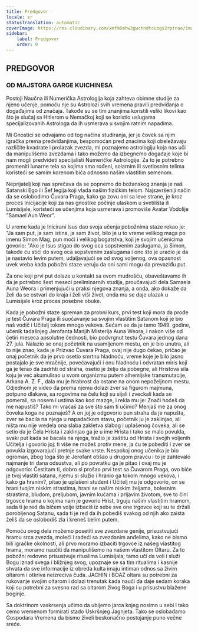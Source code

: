```yaml
---
title: Predgovor
locale: sr
statusTranslation: automatic
coverImage: https://res.cloudinary.com/xmfm6mhw3gwctndtcubgx2rptnae/image/upload/v1741354450/small_cover_tratado_esoterico_de_astrologia_hermetica_6210a35442.webp
sidebar:
    label: Predgovor
    order: 0
---
```

## PREDGOVOR

### OD MAJSTORA GARGE KUICHINESA

Postoji Naučna ili Numerička Astrologija koja zahteva obimne studije za njeno učenje, pomoću nje su Astrolozi svih vremena pravili predviđanja o događajima od značaja. Takođe su se tim znanjima koristili veliki likovi kao što je slučaj sa Hitlerom u Nemačkoj koji se koristio uslugama specijalizovanih Astrologa da ih usmerava u svojim ratnim napadima.

Mi Gnostici se odvajamo od tog načina studiranja, jer je čovek sa njim igračka prema predviđanjima, bespomoćan pred znacima koji obeležavaju različite kvadrate i prolazak zvezda, mi poznajemo astrologiju koja nas uči da manipulišemo zvezdama i tako možemo da izbegnemo događaje koje bi nam mogli predvideti specijalisti Numeričke Astrologije. Za to je potrebno promeniti lunarne tela sa kojima smo rođeni, solarnim ili svetlosnim telima koristeći se samim korenom bića odnosno našim vlastitim semenom.

Neprijatelj koji nas sprečava da se popnemo do božanskog znanja je naš Satanski Ego ili Šef legija koji vlada našim fizičkim telom. Najsavršeniji način da se oslobodimo Čuvara Praga, kako ga zovu oni sa leve strane, je kroz proces Inicijacije koji za nas gnostike počinje ulaskom u svetilišta ili Lumisijale, koristeći se učenjima koja usmerava i promoviše Avatar Vodolije "Samael Aun Weor".

U vreme kada je Inicirani Isus dao svoja učenja pobožnima staze rekao je: "Ja sam put, ja sam istina, ja sam život, bilo je u to vreme velikog maga po imenu Simon Mag, pun moći i velikog bogatstva, koji je svojim učenicima govorio: "Ako je Isus stigao do svog oca sopstvenim zaslugama, ja Simon, takođe ću stići do svog oca sopstvenim zaslugama i ono što je uradio je da je nastavio levim putem, udaljavajući se od svog voljenog, ova opasnost uvek vreba kada pobožni staze veruju da oni sami mogu da prevaziđu put.

Za one koji prvi put dolaze u kontakt sa ovom mudrošću, obaveštavamo ih da je potrebno šest meseci preliminarnih studija, proučavajući dela Samaela Auna Weora i primenjujući u praksi njegova znanja, a onda, ako dokaže da želi da se ostvari do kraja i želi viši život, onda mu se daje ulazak u Lumisijale kroz proces posebne obuke.

Kada je pobožni staze spreman za probni kurs, prvi test koji mora da prođe je test Čuvara Praga ili suočavanje sa svojim vlastitim Satanom koji je bio naš vodič i Učitelj tokom mnogo vekova. Sećam se da je tamo 1949. godine, učenik tadašnjeg Jerofanta Manjih Misterija Auna Weora, i nakon više od četiri meseca apsolutne čednosti, bio podvrgnut testu Čuvara jednog dana 27. jula. Nalazio se onaj početnik na usamljenom mestu, on je bio unutra, ali to nije znao, kada je Prizvao Čuvara Praga, ovaj nije dugo čekao, pričao je onaj početnik da je prvo osetio smrtnu hladnoću, vreme koje je bilo jasno postajalo je sve mračnije, povećavajući i onu hladnoću i odvratan miris koji ga je terao da zadrhti od straha, osetio je želju da pobegne, ali Hristova sila koju je već akumulirao u svom organizmu putem alhemijske transmutacije, Arkana A. Z. F., dala mu je hrabrost da ostane na onom nepoželjnom mestu. Odjednom je video da prema njemu dolazi zver sa figurom majmuna, potpuno dlakava, sa rogovima na čelu koji su sijali i zveckali kada se pomerali, sa nosem i ustima kao kod mazge, i rekla mu je: Znači hoćeš da me napustiš? Tako mi vraćaš za sve što sam ti učinio? Menjaš me za onog čoveka koga ne poznaješ? A on joj je odgovorio pun straha da je napušta, zver se bacila na njega u napadačkom stavu, početnik ju je zaklinjao, ali ništa mu nije vredela ona slaba zakletva slabog i uplašenog čoveka, ali se setio da je Čela Hrista i zaklinjao ga je u ime Hrista i tako se malo povukla, svaki put kada se bacala na njega, tražio je zaštitu od Hrista i svojih voljenih Učitelja i govorio joj: ti više ne možeš protiv mene, ja ću te pobediti i zver se povukla izgovarajući pretnje svake vrste. Nespokoj onog učenika je bio ogroman, zbog toga što je Jerofant otišao u drugom pravcu i to je zahtevalo najmanje tri dana odsustva, ali po povratku ga je pitao i ovaj mu je odgovorio: Čestitam ti, dobro si prošao prvi test sa Čuvarom Praga, ovo biće je tvoj vlastiti satana, njemu si služio i hranio ga tokom mnogo vekova, i kako ga hranim?, pitao je uplašeni student i Učitelj mu je odgovorio, on se hrani tvojim niskim strastima, hrani se našim niskim željama, bolesnim strastima, bludom, preljubom, javnim kućama i prljavim životom, sve to čini trgovce hrama o kojima nam je govorio Hrist, trguju našim vlastitim hramom, sada ti je red da bičem volje izbaciš iz sebe sve one trgovce koji su te držali porobljenog Satanu, sada ti je red da ih pobediš svakog od njih ako zaista želiš da se oslobodiš zla i kreneš belim putem.

Pomoću ovog dela možemo posetiti sve zvezdane genije, prisustvujući hramu srca zvezda, moleći i radeći sa zvezdanim anđelima, kako ne bismo bili igračke okolnosti, ali prvo moramo izbaciti trgovce iz našeg vlastitog hrama, moramo naučiti da manipulišemo na našem vlastitom Oltaru. Za to pobožni redovno prisustvuje ritualima Lumisijala; tamo uči da voli i služi Bogu iznad svega i bližnjeg svog, upoznaje se sa tim ritualima i kasnije shvata da sve informacije iz obreda kulta imaju intiman odnos sa živim oltarom i otkriva neizreciva čuda. JACHIN i BOAZ oltara su potrebni za rukovanje svojim oltarom i dolazi trenutak kada nauči da daje sedam koraka koji su potrebni za svesno rad sa oltarom živog Boga i u prisustvu blažene boginje.

Sa doktrinom vaskrsenja učimo da ubijemo jarca kojeg nosimo u sebi i tako ćemo vremenom formirati stado Uskršnjeg Jagnjeta. Tako se oslobađamo Gospodara Vremena da bismo živeli beskonačno postojanje puno večne sreće.

